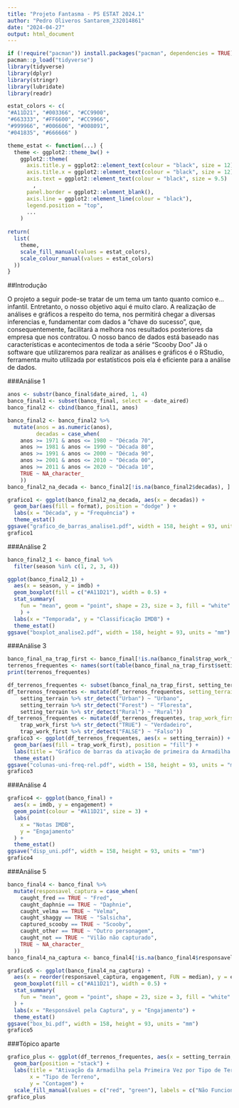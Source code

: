 ```yaml
---
title: "Projeto Fantasma - PS ESTAT 2024.1"
author: "Pedro Oliveros Santarem_232014861"
date: "2024-04-27"
output: html_document
---
```


```r
if (!require("pacman")) install.packages("pacman", dependencies = TRUE)
pacman::p_load("tidyverse")
library(tidyverse)
library(dplyr)
library(stringr)
library(lubridate)
library(readr)
```

```r
estat_colors <- c(
"#A11D21", "#003366", "#CC9900",
"#663333", "#FF6600", "#CC9966",
"#999966", "#006606", "#008091",
"#041835", "#666666" )

theme_estat <- function(...) {
  theme <- ggplot2::theme_bw() + 
    ggplot2::theme(
      axis.title.y = ggplot2::element_text(colour = "black", size = 12), 
      axis.title.x = ggplot2::element_text(colour = "black", size = 12), 
      axis.text = ggplot2::element_text(colour = "black", size = 9.5)
        , 
      panel.border = ggplot2::element_blank(), 
      axis.line = ggplot2::element_line(colour = "black"), 
      legend.position = "top", 
      ...
    )
  
return(
  list(
    theme, 
    scale_fill_manual(values = estat_colors), 
    scale_colour_manual(values = estat_colors)
  ))
}
```

##Introdução

O projeto a seguir pode-se tratar de um tema um tanto quanto comico e... infantil. Entretanto, o nosso objetivo aqui é muito claro. A realização de análises e gráficos a respeito do tema, nos permitirá chegar a diversas inferencias e, fundamentar com dados a "chave do sucesso", que, consequentemente, facilitará a melhora nos resultados posteriores da empresa que nos contratou.
O nosso banco de dados está baseado nas características e acontecimentos de toda a série "Scooby Doo"
Já o software que utilizaremos para realizar as análises e gráficos é o RStudio, ferramenta muito utilizada por estatísticos pois ela é eficiente para a análise de dados.

###Análise 1

```r
anos <- substr(banco_final$date_aired, 1, 4)
banco_final1 <- subset(banco_final, select = -date_aired)
banco_final2 <- cbind(banco_final1, anos)
```

```r
banco_final2 <- banco_final2 %>%
  mutate(anos = as.numeric(anos), 
         decadas = case_when(
    anos >= 1971 & anos <= 1980 ~ "Década 70",
    anos >= 1981 & anos <= 1990 ~ "Década 80",
    anos >= 1991 & anos <= 2000 ~ "Década 90",
    anos >= 2001 & anos <= 2010 ~ "Década 00",
    anos >= 2011 & anos <= 2020 ~ "Década 10",
    TRUE ~ NA_character_
    ))
banco_final2_na_decada <- banco_final2[!is.na(banco_final2$decadas), ]
```

```r
grafico1 <- ggplot(banco_final2_na_decada, aes(x = decadas)) + 
  geom_bar(aes(fill = format), position = "dodge" ) + 
  labs(x = "Década", y = "Frequência") + 
  theme_estat()
ggsave("grafico_de_barras_analise1.pdf", width = 158, height = 93, units = "mm")
grafico1
```

###Análise 2

```r
banco_final2_1 <- banco_final %>% 
  filter(season %in% c(1, 2, 3, 4))

ggplot(banco_final2_1) + 
  aes(x = season, y = imdb) + 
  geom_boxplot(fill = c("#A11D21"), width = 0.5) + 
  stat_summary(
    fun = "mean", geom = "point", shape = 23, size = 3, fill = "white"
    ) + 
  labs(x = "Temporada", y = "Classificação IMDB") + 
  theme_estat()
ggsave("boxplot_analise2.pdf", width = 158, height = 93, units = "mm")
```

###Análise 3

```r
banco_final_na_trap_first <- banco_final[!is.na(banco_final$trap_work_first), ]
terrenos_frequentes <- names(sort(table(banco_final_na_trap_first$setting_terrain), decreasing = TRUE))[1:3]
print(terrenos_frequentes)
```

```r
df_terrenos_frequentes <- subset(banco_final_na_trap_first, setting_terrain %in% terrenos_frequentes)
df_terrenos_frequentes <- mutate(df_terrenos_frequentes, setting_terrain = case_when(
    setting_terrain %>% str_detect("Urban") ~ "Urbano", 
    setting_terrain %>% str_detect("Forest") ~ "Floresta",
    setting_terrain %>% str_detect("Rural") ~ "Rural"))
df_terrenos_frequentes <- mutate(df_terrenos_frequentes, trap_work_first = case_when(
    trap_work_first %>% str_detect("TRUE") ~ "Verdadeiro", 
    trap_work_first %>% str_detect("FALSE") ~ "Falso"))
grafico3 <- ggplot(df_terrenos_frequentes, aes(x = setting_terrain)) + 
  geom_bar(aes(fill = trap_work_first), position = "fill") + 
  labs(title = "Gráfico de barras da ativação de primeira da Armadilha de acordo com o Terreno", x = "Terreno", y = "Frequência relativa", fill = "Ativação de primeira da Armadilha") + 
  theme_estat()
ggsave("colunas-uni-freq-rel.pdf", width = 158, height = 93, units = "mm")
grafico3
```

###Análise 4

```r
grafico4 <- ggplot(banco_final) + 
  aes(x = imdb, y = engagement) + 
  geom_point(colour = "#A11D21", size = 3) + 
  labs(
    x = "Notas IMDB", 
    y = "Engajamento"
  ) + 
  theme_estat()
ggsave("disp_uni.pdf", width = 158, height = 93, units = "mm")
grafico4
```

###Análise 5

```r
banco_final4 <- banco_final %>%
  mutate(responsavel_captura = case_when(
    caught_fred == TRUE ~ "Fred",
    caught_daphnie == TRUE ~ "Daphnie",
    caught_velma == TRUE ~ "Velma",
    caught_shaggy == TRUE ~ "Salsicha",
    captured_scooby == TRUE ~ "Scooby",
    caught_other == TRUE ~ "Outro personagem",
    caught_not == TRUE ~ "Vilão não capturado", 
    TRUE ~ NA_character_
  ))
banco_final4_na_captura <- banco_final4[!is.na(banco_final4$responsavel_captura), ]

grafico5 <- ggplot(banco_final4_na_captura) + 
  aes(x = reorder(responsavel_captura, engagement, FUN = median), y = engagement) + 
  geom_boxplot(fill = c("#A11D21"), width = 0.5) + 
  stat_summary(
    fun = "mean", geom = "point", shape = 23, size = 3, fill = "white"
  ) + 
  labs(x = "Responsável pela Captura", y = "Engajamento") + 
  theme_estat()
ggsave("box_bi.pdf", width = 158, height = 93, units = "mm")
grafico5
```

###Tópico aparte

```r
grafico_plus <- ggplot(df_terrenos_frequentes, aes(x = setting_terrain, fill = trap_work_first)) +
  geom_bar(position = "stack") +
  labs(title = "Ativação da Armadilha pela Primeira Vez por Tipo de Terreno",
       x = "Tipo de Terreno",
       y = "Contagem") +
  scale_fill_manual(values = c("red", "green"), labels = c("Não Funcionou", "Funcionou"))
grafico_plus
```


